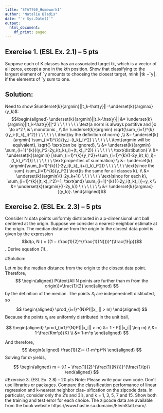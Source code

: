 ```yaml
---
title: "STAT760_Homework1"
author: "Natalie Bladis"
date: "`r Sys.Date()`"
output:
  html_document:
    df_print: paged
---
```



## Exercise 1. (ESL Ex. 2.1) – 5 pts
Suppose each of K classes has an associated target tk, which is a vector of all zeros,
except a one in the kth position. Show that classifying to the largest element of ˆy amounts to choosing the closest target, mink ‖tk −ˆy‖, if the elements of ˆy sum to one.

## Solution:
Need to show $\underset{k}{argmin}||t_k-\hat{y}||=\underset{k}{argmax}(y_k)$:
$$\begin{aligned}
\underset{k}{argmin}||t_k-\hat{y}|| &= \underset{k}{argmin}||t_k-\hat{y}||^2 \ \ \ \ \ \ \ \  \text{a norm is always postitive and }x \to x^2 \ is  \ monotonic , \\
&= \underset{k}{argmin} \sqrt{\sum_{i=1}^{k}{(y_i-(t_k)_i)^2}} \ \ \ \ \ \ \ \text{by the definition of norm} ,\\
&= \underset{k}{argmin} \sum_{i=1}^{k}{(y_i-(t_k)_i)^2} \ \ \ \ \ \ \ \text{argmin will be equivalent}, \sqrt{} \text{can be ignored}, \\
&= \underset{k}{argmin} \sum_{i=1}^{k}{(y_i^2-2y_i(t_k)_i)+(t_k)_i^2)} \ \ \ \ \ \ \ \text{distibution} \\
&= \underset{k}{argmin} [\sum_{i=1}^{k}{y_i^2}+\sum_{i=1}^{k}{(-2y_i(t_k)_i)+(t_k)_i^2)}] \ \ \ \ \ \ \ \text{properties of summation} \\
&= \underset{k}{argmin}\sum_{i=1}^{k}{(-2y_i(t_k)_i)+(t_k)_i^2)} \ \ \ \ \ \ \ \text{since the sum} \sum_{i=1}^{k}{y_i^2} \text{is the same for all classes k}, \\
&= \underset{k}{argmin}{(-2y_k+1)} \ \ \ \ \ \ \ \text{since for each k}, \sum_{i=1}^{k}{(t_k)_i^2}=1, \text{and} \sum_{i=1}^{k}{(-2y_i(t_k)_i)}=y_k \\
&= \underset{k}{argmin}{(-2y_k)} \ \ \ \ \ \ \ \\
&= \underset{k}{argmax}{(y_k)}.
\end{aligned}$$

## Exercise 2. (ESL Ex. 2.3) – 5 pts
Consider N data points uniformly distributed in a p-dimensional unit ball centered at the origin. Suppose we consider a nearest-neighbor estimate at the origin. The median distance from the origin to the closest data point is given by the expression
$$d(p, N ) = {(1 − \frac{1}{2}^{\frac{1}{N}})}^{\frac{1}{p}}$$.
Derive equation (1).,

#Solution:

Let $m$ be the median distance from the origin to the closest data point. Therefore, 
$$ \begin{aligned}
P(\text{All N points are further than m from the origin})=\frac{1}{2}
\end{aligned}
$$
by the definition of the median. The points $X_i$ are indepenednelt distibuted, so

$$ \begin{aligned}
\prod_{i=1}^{N}P(||x_i|| > m)
\end{aligned}
$$
Because the points $x_i$ are uniformly distributed in the unit ball, 

$$ \begin{aligned}
\prod_{i=1}^{N}P(||x_i|| > m) &= 1 - P(||x_i|| \leq m) \\
&= 1-\frac{Km^p}{K} \\
&= 1-m^p
\end{aligned}
$$

And therefore,
$$ \begin{aligned}
\frac{1}{2}= (1-m^p)^N
\end{aligned}
$$
Solving for $m$ yields, 

$$ \begin{aligned}
m = {(1 − \frac{1}{2}^{\frac{1}{N}})}^{\frac{1}{p}}
\end{aligned}
$$
#Exercise 3. (ESL Ex. 2.8) – 20 pts
Note: Please write your own code. Don’t use libraries or packages.
Compare the classification performance of linear regression and k-nearest neighbor clas-
sification on the zipcode data. In particular, consider only the 2’s and 3’s, and k = 1, 3, 5, 7
and 15. Show both the training and test error for each choice. The zipcode data are
available from the book website https://www.hastie.su.domains/ElemStatLearn/.